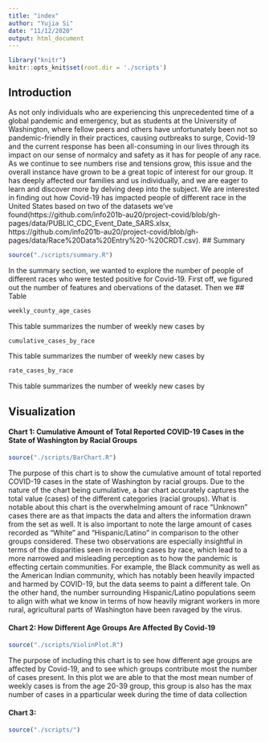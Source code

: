 ```yaml
---
title: "index"
author: "Yujia Si"
date: "11/12/2020"
output: html_document
---
```


```r
library("knitr")
knitr::opts_knit$set(root.dir = './scripts')
```

## Introduction
As not only individuals who are experiencing this unprecedented time of a global pandemic and emergency, but as students at the University of Washington, where fellow peers and others have unfortunately been not so pandemic-friendly in their practices, causing outbreaks to surge, Covid-19 and the current response has been all-consuming in our lives through its impact on our sense of normalcy and safety as it has for people of any race. As we continue to see numbers rise and tensions grow, this issue and the overall instance have grown to be a great topic of interest for our group. It has deeply affected our families and us individually, and we are eager to learn and discover more by delving deep into the subject. We are interested in finding out how Covid-19 has impacted people of different race in the United States based on two of the datasets we've found(https://github.com/info201b-au20/project-covid/blob/gh-pages/data/PUBLIC_CDC_Event_Date_SARS.xlsx, https://github.com/info201b-au20/project-covid/blob/gh-pages/data/Race%20Data%20Entry%20-%20CRDT.csv).
## Summary
```r
source("./scripts/summary.R")
```
In the summary section, we wanted to explore the number of people of different races who were tested positive for Covid-19. First off, we figured out the number of features and obervations of the dataset. Then we 
## Table
```r
weekly_county_age_cases
```
This table summarizes the number of weekly new cases by 
```r
cumulative_cases_by_race
```
This table summarizes the number of weekly new cases by 
```r
rate_cases_by_race
```
This table summarizes the number of weekly new cases by 

## Visualization
#### Chart 1: Cumulative Amount of Total Reported COVID-19 Cases in the State of Washington by Racial Groups
```r
source("./scripts/BarChart.R")
```
The purpose of this chart is to show the cumulative amount of total reported COVID-19 cases in the state of Washington by racial groups. Due to the nature of the chart being cumulative, a bar chart accurately captures the total value (cases) of the different categories (racial groups). What is notable about this chart is the overwhelming amount of race “Unknown” cases there are as that impacts the data and alters the information drawn from the set as well. It is also important to note the large amount of cases recorded as “White” and “Hispanic/Latino” in comparison to the other groups considered. These two observations are especially insightful in terms of the disparities seen in recording cases by race, which lead to a more narrowed and misleading perception as to how the pandemic is effecting certain communities. For example, the Black community as well as the American Indian community, which has notably been heavily impacted and harmed by COVID-19, but the data seems to paint a different tale. On the other hand, the number surrounding Hispanic/Latino populations seem to align with what we know in terms of how heavily migrant workers in more rural, agricultural parts of Washington have been ravaged by the virus.

#### Chart 2: How Different Age Groups Are Affected By Covid-19
```r
source("./scripts/ViolinPlot.R")
```
The purpose of including this chart is to see how different age groups are
affected by Covid-19, and to see which groups contribute most the number of
cases present. In this plot we are able to that the most mean number of weekly
cases is from the age 20-39 group, this group is also has the max number of 
cases in a pparticular week during the time of data collection

#### Chart 3:
```r
source("./scripts/")
```




